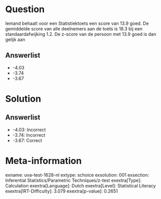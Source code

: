Question
========

Iemand behaalt voor een Statistiektoets een score van 13.9 goed. De
gemiddelde score van alle deelnemers aan de toets is 18.3 bij een
standaardafwijking 1.2. De z-score van de persoon met 13.9 goed is dan
gelijk aan

Answerlist
----------

* -4.03
* -3.74
* -3.67

Solution
========

Answerlist
----------

* -4.03: Incorrect
* -3.74: Incorrect
* -3.67: Correct

Meta-information
================
exname: uva-test-1628-nl
extype: schoice
exsolution: 001
exsection: Inferential Statistics/Parametric Techniques/z-test
exextra[Type]: Calculation
exextra[Language]: Dutch
exextra[Level]: Statistical Literacy
exextra[IRT-Difficulty]: 3.079
exextra[p-value]: 0.2651
